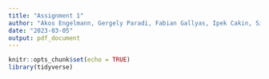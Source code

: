 ```yaml
---
title: "Assignment 1"
author: "Akos Engelmann, Gergely Paradi, Fabian Gallyas, Ipek Cakin, Simon Jasansky"
date: "2023-03-05"
output: pdf_document
---
```


```r
knitr::opts_chunk$set(echo = TRUE)
library(tidyverse)
```



```r

```

